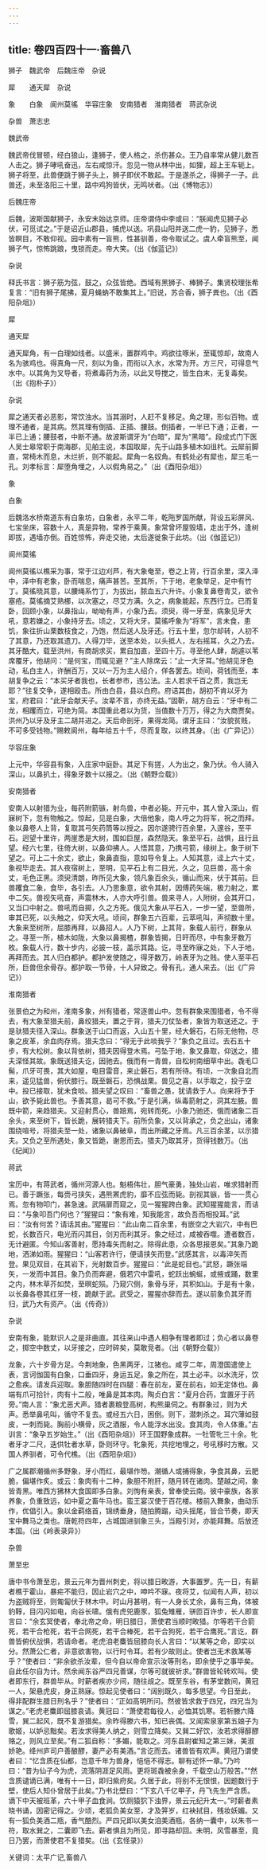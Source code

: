 ```yaml
---
---
---
```

title: 卷四百四十一·畜兽八
---

狮子　魏武帝　后魏庄帝　杂说

犀　　通天犀　杂说

象　　白象　阆州莫徭　华容庄象　安南猎者　淮南猎者　蒋武杂说

杂兽　萧志忠

魏武帝

魏武帝伐冒顿，经白狼山，逢狮子，使人格之，杀伤甚众。王乃自率常从健儿数百人击之。狮子哮吼奋迅，左右咸惊汗。忽见一物从林中出，如狸，超上王车轭上。狮子将至，此兽便跳于狮子头上，狮子即伏不敢起。于是遂杀之，得狮子一子。此兽还，未至洛阳三十里，路中鸡狗皆伏，无鸣吠者。（出《博物志》）

后魏庄帝

后魏，波斯国献狮子，永安末始达京师。庄帝谓侍中李或曰：“朕闻虎见狮子必伏，可觅试之。”于是诏近山郡县，捕虎以送。巩县山阳并送二虎一豹，见狮子，悉皆瞑目，不敢仰视。园中素有一盲熊，性甚驯善，帝令取试之。虞人牵盲熊至，闻狮子气，惊怖跳踉，曳锁而走。帝大笑。（出《伽蓝记》）

杂说

释氏书言：狮子筋为弦，鼓之，众弦皆绝。西域有黑狮子、棒狮子。集贤校理张希复言：“旧有狮子尾拂，夏月蝇蚋不敢集其上。”旧说，苏合香，狮子粪也。（出《酉阳杂俎》）

犀

通天犀

通天犀角，有一白理如线者。以盛米，置群鸡中。鸡欲往啄米，至辄惊却，故南人名为骇鸡也。得真角一尺，刻以为鱼，而衔以入水，水常为开。方三尺，可得息气水中。以其角为叉导者，将煮毒药为汤，以此叉导搅之，皆生白末，无复毒矣。（出《抱朴子》）

杂说

犀之通天者必恶影，常饮浊水。当其溺时，人赶不复移足。角之理，形似百物。或理不通者，是其病。然其理有倒插、正插、腰鼓。倒插者，一半已下通；正者，一半已上通；腰鼓者，中断不通。故波斯谓牙为“白暗”，犀为“黑暗”。段成式门下医人吴士皋常职于南海郡，见舶主说，本国取犀，先于山路多植木如徂杙。云犀前脚直，常椅木而息，木烂折，则不能起。犀角一名奴角。有鹤处必有犀也，犀三毛一孔。刘孝标言：犀堕角埋之，人以假角易之。”（出《酉阳杂俎》）

象

白象

后魏洛水桥南道东有白象坊，白象者，永平二年，乾陁罗国所献，背设五彩屏风、七宝坐床，容数十人，真是异物，常养于乘黄。象常曾坏屋毁墙，走出于外，逢树即拔，遇墙亦倒。百姓惊怖，奔走交驰，太后遂徙象于此坊。（出《伽蓝记》）

阆州莫徭

阆州莫徭以樵采为事，常于江边刈芦，有大象奄至，卷之上背，行百余里，深入泽中，泽中有老象，卧而喘息，痛声甚苦。至其所，下于地，老象举足，足中有竹丁。莫徭晓其意，以腰绳系竹丁，为拔出，脓血五六升许。小象复鼻卷青艾，欲令塞疮。莫徭摘艾熟梛，以次塞之，尽艾方满。久之，病象能起，东西行立。已而复卧，回顾小象，以鼻指山，呦呦有声，小象乃去。须臾，得一牙至，病象见牙大吼，意若嫌之，小象持牙去。顷之，又将大牙。莫徭呼象为“将军”，言未食，患饥，象往折山栗数枝食之，乃饱，然后送人及牙还。行五十里，忽尔却转，人初不了其意，乃还取其遗刀。人得刀毕，送至本处，以头抵人，左右摇耳，久之乃去。其牙酷大，载至洪州，有商胡求买，累自加直，至四十万。寻至他人肆，胡遽以苇席覆牙，他胡问：“是何宝，而辄见避？”主人除席云：“止一大牙耳。”他胡见牙色动，私白主人，许酬百万，又以一万为主人绍介，佯各罢去。顷间，荷钱而至，本胡复争之云：“本买牙者我也，长者参市，违公法。主人若求千百之贯，我岂无耶？”往复交争，遂相殴击。所由白县，县以白府。府诘其由，胡初不肯以牙为宝，府君曰：“此牙会献天子。汝辈不言，亦终无益。”固靳，胡方白云：“牙中有二龙，相躩而立，可绝为简。本国重此者以为货，当值数十万万，得之为大商贾矣。洪州乃以牙及牙主二胡并进之。天后命剖牙，果得龙简。谓牙主曰：“汝貌贫贱，不可多受钱物。”赐敕阆州，每年给五十千，尽而复取，以终其身。（出《广异记》）

华容庄象

上元中，华容县有象，入庄家中庭卧。其足下有搓，人为出之，象乃伏。令人骑入深山，以鼻扒土，得象牙数十以报之。（出《朝野佥载》）

安南猎者

安南人以射猎为业，每药附箭镞，射鸟兽，中者必毙。开元中，其人曾入深山，假寐树下，忽有物触之。惊起，见是白象，大倍他象，南人呼之为将军，祝之而拜。象以鼻卷人上背，复取其弓矢药筒等以授之。因尔遂骋行百余里，入邃谷，至平石。迥望十里许，两崖悉是大树，围如巨屋，森然隐天。象至平石，战惧，且行且望。经六七里，往倚大树，以鼻仰拂人。人悟其意，乃携弓箭，缘树上。象于树下望之。可上二十余丈，欲止，象鼻直指，意如导令复上。人知其意，迳上六十丈，象视毕走去。其人夜宿树上，至明，见平石上有二目光，久之，见巨兽，高十余丈，毛色正黑。须臾清朗，昨所见大象，领凡象百余头，循山而来，伏于其前。巨兽躩食二象，食毕，各引去。人乃思象意，欲令其射，因傅药矢端，极力射之，累中二矢。兽视矢吼奋，声震林木，人亦大呼引兽。兽来寻人，人附树，会其开口，又当口中射之。兽吼而自掷，久之方死。俄见大象从平石入，一步一望，至兽所，审其已死，以头触之，仰天大吼。顷间，群象五六百辈，云萃吼叫，声彻数十里。大象来至树所，屈膝再拜，以鼻招人。人乃下树，上其背，象载人前行，群象从之。寻至一所，植木如陇，大象以鼻揭楂，群象皆揭，日旰而尽，中有象牙数万枚。象载人行，数十步内，必披一枝，盖示其路。讫，寻至昨寐之处，下人于地，再拜而去。其人归白都护。都护发使随之，得牙数万，岭表牙为之贱。使人至平石所，巨兽但余骨存。都护取一节骨，十人舁致之。骨有孔，通人来去。（出《广异记》）

淮南猎者

张景伯之为和州，淮南多象，州有猎者，常逐兽山中。忽有群象来围猎者，令不得去，有大象至猎夫前，鼻绞猎夫，置之于背，猎夫刀仗坠者，象皆为取送还之。于是驮猎夫径入深山。群象送于山口而返，入山五十里，经大磐石，石际无他物，尽象之皮革，余血肉存焉。猎夫念曰：“得无于此啖我乎？”象负之且过。去石五十步，有大松树。象以背依树，猎夫因得登木焉。弓坠于地，象又鼻取，仰送之，猎夫深怪其故。象既送猎夫讫，因驰去。俄而有一青兽，自松树南细草中出。毳毛□髵，爪牙可畏，其大如屋，电目雷音，来止磐石，若有所待。有顷，一次象自北而来，遥见猛兽，俯伏膝行。既至磐石，恐惧战栗。兽见之喜，以手取之，投于空中。投已接取，犹未食啖。猎夫望之叹曰：“畜兽之愚，犹请救于人。向来将予于山，欲予毙此兽也。予善其意，曷可不救。”于是引满，纵毒箭射之，洞其左腋。兽既中箭，来趋猎夫。又迎射贯心，兽踣焉，宛转而死。小象乃驰还，俄而诸象二百余头，来至树下，皆长跪，展转猎夫下。前所负象，又以背承之，负之出山，诸象围绕喧号，将猎夫至一处，诸象以鼻破阜，而出所藏之牙焉。凡三百余茎，以示猎夫。又负之至所遇处，象又皆跪，谢恩而去。猎夫乃取其牙，货得钱数万。（出《纪闻》）

蒋武

宝历中，有蒋武者，循州河源人也。魁梧伟壮，胆气豪勇，独处山岩，唯求猎射而已。善于蹶张，每赍弓挟矢，遇熊罴虎豹，靡不应弦而毙。剖视其镞，皆一一贯心焉。忽有物叩门，甚急速。武隔扉而窥之，见一猩猩跨白象。武知猩猩能言，而诘曰：“与象叩吾门何也？”猩猩曰：“象有难，知我能言，故负吾而相投耳。”武曰：“汝有何苦？请话其由。”猩猩曰：“此山南二百余里，有嵌空之大岩穴，中有巴蛇，长数百尺，电光而闪其目，剑刃而利其牙。象之经过，咸被吞噬。遭者数百，无计避匿。今知山客善射，愿持毒矢而射之。除得此患，众各思报恩矣。”其象乃跪地，洒涕如雨。猩猩曰：“山客若许行，便请挟矢而登。”武感其言，以毒淬矢而登。果见双目，在其岩下，光射数百步。猩猩曰：“此是蛇目也。”武怒，蹶张端矢，一发而中其目。象乃负而奔避，俄若穴中雷吼，蛇跃出蜿蜒，或掖或踊，数里之内，林木草芥如焚，至暝蛇殒。乃窥穴侧，象骨与牙，其积如山。于是有十象，以长鼻各卷其红牙一枝，跪献于武。武受之，猩猩亦辞而去。遂以前象负其牙而归，武乃大有资产。（出《传奇》）

杂说

安南有象，能默识人之是非曲直。其往来山中遇人相争有理者即过；负心者以鼻卷之，掷空中数丈，以牙接之，应时碎矣，莫敢竞者。（出《朝野佥载》）

龙象，六十岁骨方足。今荆地象，色黑两牙，江猪也。咸亨二年，周澄国遣使上表，言诃伽国有白象，口垂四牙，身运五足。象之所在，其土必丰。以水洗牙，饮之愈疾。请发兵迎取。象胆随四时在四腿：春在前左，夏在前右，如无定体也。鼻端有爪可拾针，肉有十二般，唯鼻是其本肉。陶贞白言：“夏月合药，宜置牙于药旁。”南人言：“象尤恶犬声。猎者裹粮登高树，构熊巢伺之。有群象过，则为犬声。悉举鼻吼叫，循守不复去。或经五六日，困倒。则下，潜刺杀之。耳穴薄如鼓皮，一刺而毙。胸前小横骨，灰之酒服，令人能浮水出没。食其肉，令人体重。”古训言：“象孕五岁始生。”（出《酉阳杂俎》）环王国野象成群。一牡管牝三十余。牝者牙才二尺，迭供牡者水草，卧则环守。牝象死，共挖地埋之，号吼移时方散。又国人养驯者，可令代樵。（出《酉阳杂俎》）

广之属郡潮循州多野象，牙小而红，最堪作笏。潮循人或捕得象，争食其鼻，云肥脆，偏堪作炙。或云：象肉有十二种，象胆不附肝，随月转在诸肉。楚越之间，象皆青黑。唯西方狒林大食国即多白象。刘恂有亲表，曾奉使云南。彼中豪族，各家养象，负重致远，如中夏之畜牛马也。蛮王宴汉使于百花楼。楼前入舞象，曲动乐作，优倡引入。象以金羁络首，锦绣垂身，随拍腾蹋，动头摇尾，皆合节奏，即天宝中舞马之类也。唐乾符四年，占城国进驯象三头，当殿引对，亦能拜舞。后放还本国。（出《岭表录异》）

杂兽

萧至忠

唐中书令萧至忠，景云元年为晋州刺史，将以腊日畋游，大事置罗。先一日，有薪者樵于霍山，暴疟不能归，因止岩穴之中，呻吟不寐。夜将艾，似闻有人声，初以为盗贼将至，则匍匐伏于林木中。时山月甚明，有一人身长丈余，鼻有三角，体被豹鞟，目闪闪如电，向谷长啸。俄有虎兕鹿豕，狐兔雉雁，骈匝百许步，长人即宣言曰：“余玄冥使者，奉北帝之命，明日腊日，萧使君当顺时畋猎。尔等若干合箭死，若干合枪死，若干合网死，若干合棒死，若干合狗死，若干合鹰死。”言讫，群兽皆俯伏战惧，若请命者。老虎洎老麋皆屈膝向长人言曰：“以某等之命，即实以分。然萧公仁者，非意欲害物，以行时令耳。若有少故则止。使者岂无术救某等乎？”使者曰：“非余欲杀汝辈，但今自以帝命宣示汝等刑名，即余使乎之事毕矣。自此任尔自为计。然余闻东谷严四兄善谋，尔等可就彼祈求。”群兽皆轮转欢叫。使者即东行，群兽毕从。时薪者疾亦少间，随往觇之。既至东谷，有茅堂数间，黄冠一人，架悬虎皮，身正熟寐。惊起见使者曰：“阔别既久，每多思望。今日至此，得非配群生腊日刑名乎？”使者曰：“正如高明所问。然彼皆求救于四兄，四兄当为谋之。”老虎老麋即屈膝哀请。黄冠曰：“萧使君每役人，必恤其饥寒。若祈滕六降雪，巽二起风，既不复游猎矣。余昨得滕六书，知已丧偶。又闻索泉家第五娘子为歌姬，以妒忌黜矣。若汝求得美人纳之，则雪立降矣。又巽二好饮，汝若求得醇醪赂之，则风立至矣。”有二狐自称：“多媚，能取之。河东县尉崔知之第三妹，美淑娇艳。绛州庐司户善酿醪，妻产必有美酒。”言讫而去。诸兽皆有欢声。黄冠乃谓使者曰：“忆含质在仙都，岂意千年为兽身，悒悒不得志。聊有述怀一章。”乃吟曰：“昔为仙子今为虎，流落阴涯足风雨。更将斑毳被余身，千载空山万般苦。”“然含质谴谪已满，唯有十一日，即归紫府矣。久居于此，将别不无恨恨，因题数行于壁，使后人知仆曾居于此矣。”乃书北壁曰：“下玄八千亿甲子，丹飞先生严含质。谪下中天被班革，六十甲子血食涧。饮厕猿狖下浊界，景云元纪升太一。”时薪者素晓书诵，因密记得之。少顷，老狐负美女至，才及笄岁，红袂拭目，残妆妖媚。又有一狐负美酒二瓶，香气酷烈。严四兄即以美女洎美酒瓶，各纳一囊中，以朱书一符，取水巽之，二囊即飞去。薪者惧且为所见，即寻路却回。未明，风雪暴至，竟日乃罢，而萧使君不复猎矣。（出《玄怪录》）

关键词：太平广记,畜兽八

